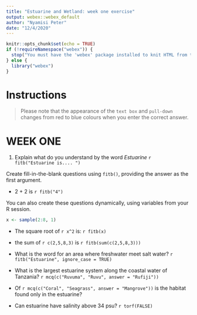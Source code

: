 ```yaml
---
title: "Estuarine and Wetland: week one exercise"
output: webex::webex_default
author: "Nyamisi Peter"
date: "12/4/2020"
---
```


```r
knitr::opts_chunk$set(echo = TRUE)
if (!requireNamespace("webex")) {
  stop("You must have the 'webex' package installed to knit HTML from this template.\n   devtools::install_github(\"psyteachr/webex\")")
} else {
  library("webex")
}
```

# Instructions
> Please note that the appearance of the `text box` and `pull-down` changes from red to blue colours when you enter the correct answer. 

# WEEK ONE

1. Explain what do you understand by the word *Estuarine* `r fitb("Estuarine is.... ")`

Create fill-in-the-blank questions using `fitb()`, providing the answer as the first argument.

- 2 + 2 is `r fitb("4")`

You can also create these questions dynamically, using variables from your R session.

```r
x <- sample(2:8, 1)
```

- The square root of `r x^2` is: `r fitb(x)`

- the sum of `r c(2,5,8,3)` is `r fitb(sum(c(2,5,8,3)))`

- What is the word for an area where freshwater meet salt water? `r fitb("Estuarine", ignore_case = TRUE)`


- What is the largest estuarine system along the coastal water of Tanzania? `r mcq(c("Ruvuma", "Ruvu", answer = "Rufiji"))`

- Of `r mcq(c("Coral", "Seagrass", answer = "Mangrove"))` is the habitat found only in the estuarine?

- Can estuarine have salinity above 34 psu? `r torf(FALSE)`

